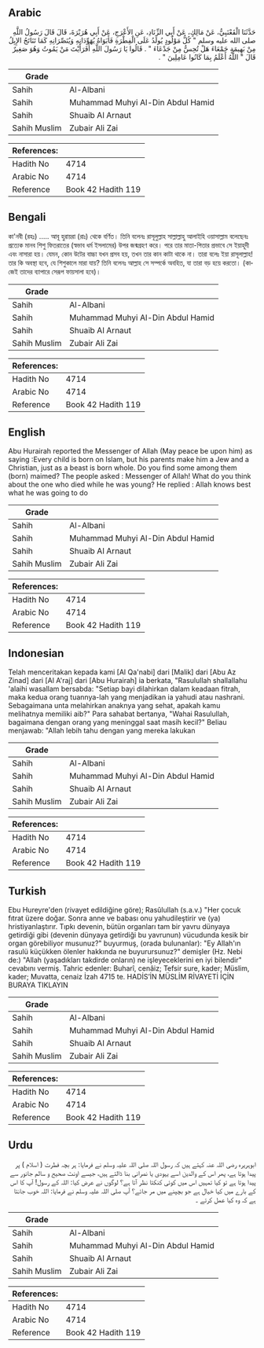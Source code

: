 ## Arabic


<div dir="rtl" lang="ar" style={{fontSize:'larger',backgroundColor:'#f8f9fa',padding:20}}>
حَدَّثَنَا الْقَعْنَبِيُّ، عَنْ مَالِكٍ، عَنْ أَبِي الزِّنَادِ، عَنِ الأَعْرَجِ، عَنْ أَبِي هُرَيْرَةَ، قَالَ قَالَ رَسُولُ اللَّهِ صلى الله عليه وسلم ‏"‏ كُلُّ مَوْلُودٍ يُولَدُ عَلَى الْفِطْرَةِ فَأَبَوَاهُ يُهَوِّدَانِهِ وَيُنَصِّرَانِهِ كَمَا تَنَاتَجُ الإِبِلُ مِنْ بَهِيمَةٍ جَمْعَاءَ هَلْ تُحِسُّ مِنْ جَدْعَاءَ ‏"‏ ‏.‏ قَالُوا يَا رَسُولَ اللَّهِ أَفَرَأَيْتَ مَنْ يَمُوتُ وَهُوَ صَغِيرٌ قَالَ ‏"‏ اللَّهُ أَعْلَمُ بِمَا كَانُوا عَامِلِينَ ‏"‏ ‏.‏
</div>
<div style={{backgroundColor:'#f8f9fa',padding:20, marginBottom: 10}}><table> <thead> <tr> <th>Grade</th> <th></th> </tr> </thead> <tbody> <tr><td>Sahih</td><td>Al-Albani</td></tr><tr><td>Sahih</td><td>Muhammad Muhyi Al-Din Abdul Hamid</td></tr><tr><td>Sahih</td><td>Shuaib Al Arnaut</td></tr><tr><td>Sahih Muslim</td><td>Zubair Ali Zai</td></tr></tbody></table><table> <thead> <tr> <th>References:</th> <th></th> </tr> </thead> <tbody><tr><td>Hadith No</td><td>4714</td></tr><tr><td>Arabic No</td><td>4714</td></tr><tr><td>Reference</td><td>Book 42 Hadith 119</td></tr></tbody></table></div>

## Bengali


<div dir="ltr" lang="bn" style={{fontSize:'larger',backgroundColor:'#f8f9fa',padding:20}}>
কা'নবী (রহঃ) ..... আবূ হুরায়রা (রাঃ) থেকে বর্ণিত। তিনি বলেনঃ রাসূলুল্লাহ সাল্লাল্লাহু আলাইহি ওয়াসাল্লাম বলেছেনঃ প্রত্যেক মানব শিশু ফিতরাতের (স্বভাব ধর্ম ইসলামের) উপর জন্মগ্রহণ করে। পরে তার মাতা-পিতার প্রভাবে সে ইয়াহূদী এবং নাসারা হয়। যেমন, কোন উটের বাচ্চা যখন প্রসব হয়, তখন তার কান কাটা থাকে না। তারা বলেঃ ইয়া রাসূলাল্লাহ! তার কি অবস্থা হবে, যে শিশুকালে মারা যায়? তিনি বলেনঃ আল্লাহ সে সম্পর্কে অবহিত, যা তারা বড় হয়ে করতো। (কাজেই তাদের ব্যাপারে সেরূপ ফায়সালা হবে)।
</div>
<div style={{backgroundColor:'#f8f9fa',padding:20, marginBottom: 10}}><table> <thead> <tr> <th>Grade</th> <th></th> </tr> </thead> <tbody> <tr><td>Sahih</td><td>Al-Albani</td></tr><tr><td>Sahih</td><td>Muhammad Muhyi Al-Din Abdul Hamid</td></tr><tr><td>Sahih</td><td>Shuaib Al Arnaut</td></tr><tr><td>Sahih Muslim</td><td>Zubair Ali Zai</td></tr></tbody></table><table> <thead> <tr> <th>References:</th> <th></th> </tr> </thead> <tbody><tr><td>Hadith No</td><td>4714</td></tr><tr><td>Arabic No</td><td>4714</td></tr><tr><td>Reference</td><td>Book 42 Hadith 119</td></tr></tbody></table></div>

## English


<div dir="ltr" lang="en" style={{fontSize:'larger',backgroundColor:'#f8f9fa',padding:20}}>
Abu Hurairah reported the Messenger of Allah (May peace be upon him) as saying :Every child is born on Islam, but his parents make him a Jew and a Christian, just as a beast is born whole. Do you find some among them (born) maimed? The people asked : Messenger of Allah! What do you think about the one who died while he was young? He replied : Allah knows best what he was going to do
</div>
<div style={{backgroundColor:'#f8f9fa',padding:20, marginBottom: 10}}><table> <thead> <tr> <th>Grade</th> <th></th> </tr> </thead> <tbody> <tr><td>Sahih</td><td>Al-Albani</td></tr><tr><td>Sahih</td><td>Muhammad Muhyi Al-Din Abdul Hamid</td></tr><tr><td>Sahih</td><td>Shuaib Al Arnaut</td></tr><tr><td>Sahih Muslim</td><td>Zubair Ali Zai</td></tr></tbody></table><table> <thead> <tr> <th>References:</th> <th></th> </tr> </thead> <tbody><tr><td>Hadith No</td><td>4714</td></tr><tr><td>Arabic No</td><td>4714</td></tr><tr><td>Reference</td><td>Book 42 Hadith 119</td></tr></tbody></table></div>

## Indonesian


<div dir="ltr" lang="id" style={{fontSize:'larger',backgroundColor:'#f8f9fa',padding:20}}>
Telah menceritakan kepada kami [Al Qa'nabi] dari [Malik] dari [Abu Az Zinad] dari [Al A'raj] dari [Abu Hurairah] ia berkata, "Rasulullah shallallahu 'alaihi wasallam bersabda: "Setiap bayi dilahirkan dalam keadaan fitrah, maka kedua orang tuannya-lah yang menjadikan ia yahudi atau nashrani. Sebagaimana unta melahirkan anaknya yang sehat, apakah kamu melihatnya memiliki aib?" Para sahabat bertanya, "Wahai Rasulullah, bagaimana dengan orang yang meninggal saat masih kecil?" Beliau menjawab: "Allah lebih tahu dengan yang mereka lakukan
</div>
<div style={{backgroundColor:'#f8f9fa',padding:20, marginBottom: 10}}><table> <thead> <tr> <th>Grade</th> <th></th> </tr> </thead> <tbody> <tr><td>Sahih</td><td>Al-Albani</td></tr><tr><td>Sahih</td><td>Muhammad Muhyi Al-Din Abdul Hamid</td></tr><tr><td>Sahih</td><td>Shuaib Al Arnaut</td></tr><tr><td>Sahih Muslim</td><td>Zubair Ali Zai</td></tr></tbody></table><table> <thead> <tr> <th>References:</th> <th></th> </tr> </thead> <tbody><tr><td>Hadith No</td><td>4714</td></tr><tr><td>Arabic No</td><td>4714</td></tr><tr><td>Reference</td><td>Book 42 Hadith 119</td></tr></tbody></table></div>

## Turkish


<div dir="ltr" lang="tr" style={{fontSize:'larger',backgroundColor:'#f8f9fa',padding:20}}>
Ebu Hureyre'den (rivayet edildiğine göre); Rasûlullah (s.a.v.) "Her çocuk fıtrat üzere doğar. Sonra anne ve babası onu yahudileştirir ve (ya) hristiyanlaştırır. Tıpkı devenin, bütün organları tam bir yavru dünyaya getirdiği gibi (devenin dünyaya getirdiği bu yavrunun) vücudunda kesik bir organ görebiliyor musunuz?" buyurmuş, (orada bulunanlar): "Ey Allah'ın rasulü küçükken ölenler hakkında ne buyurursunuz?" demişler (Hz. Nebi de:) "Allah (yaşadıkları takdirde onların) ne işleyeceklerini en iyi bilendir" cevabını vermiş. Tahric edenler: Buharî, cenâiz; Tefsir sure, kader; Müslim, kader; Muvatta, cenaiz İzah 4715 te. HADİS’İN MÜSLİM RİVAYETİ İÇİN BURAYA TIKLAYIN
</div>
<div style={{backgroundColor:'#f8f9fa',padding:20, marginBottom: 10}}><table> <thead> <tr> <th>Grade</th> <th></th> </tr> </thead> <tbody> <tr><td>Sahih</td><td>Al-Albani</td></tr><tr><td>Sahih</td><td>Muhammad Muhyi Al-Din Abdul Hamid</td></tr><tr><td>Sahih</td><td>Shuaib Al Arnaut</td></tr><tr><td>Sahih Muslim</td><td>Zubair Ali Zai</td></tr></tbody></table><table> <thead> <tr> <th>References:</th> <th></th> </tr> </thead> <tbody><tr><td>Hadith No</td><td>4714</td></tr><tr><td>Arabic No</td><td>4714</td></tr><tr><td>Reference</td><td>Book 42 Hadith 119</td></tr></tbody></table></div>

## Urdu


<div dir="rtl" lang="ur" style={{fontSize:'larger',backgroundColor:'#f8f9fa',padding:20}}>
ابوہریرہ رضی اللہ عنہ کہتے ہیں کہ رسول اللہ صلی اللہ علیہ وسلم نے فرمایا: ہر بچہ فطرت ( اسلام ) پر پیدا ہوتا ہے، پھر اس کے والدین اسے یہودی یا نصرانی بنا ڈالتے ہیں، جیسے اونٹ صحیح و سالم جانور سے پیدا ہوتا ہے تو کیا تمہیں اس میں کوئی کنکٹا نظر آتا ہے؟ لوگوں نے عرض کیا: اللہ کے رسول! آپ کا اس کے بارے میں کیا خیال ہے جو بچپنے میں مر جائے؟ آپ صلی اللہ علیہ وسلم نے فرمایا: اللہ خوب جانتا ہے کہ وہ کیا عمل کرتے ۔
</div>
<div style={{backgroundColor:'#f8f9fa',padding:20, marginBottom: 10}}><table> <thead> <tr> <th>Grade</th> <th></th> </tr> </thead> <tbody> <tr><td>Sahih</td><td>Al-Albani</td></tr><tr><td>Sahih</td><td>Muhammad Muhyi Al-Din Abdul Hamid</td></tr><tr><td>Sahih</td><td>Shuaib Al Arnaut</td></tr><tr><td>Sahih Muslim</td><td>Zubair Ali Zai</td></tr></tbody></table><table> <thead> <tr> <th>References:</th> <th></th> </tr> </thead> <tbody><tr><td>Hadith No</td><td>4714</td></tr><tr><td>Arabic No</td><td>4714</td></tr><tr><td>Reference</td><td>Book 42 Hadith 119</td></tr></tbody></table></div>